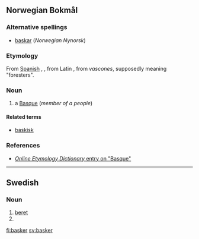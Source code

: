 ==Norwegian Bokmål==

===Alternative spellings===
* [[baskar]] (''Norwegian Nynorsk'')

===Etymology===
From [[Spanish]] {{term|basco}}, {{term|vasco}}, from Latin {{term|vasco}}, from ''vascones'', supposedly meaning "foresters".

===Noun===
{{nb-noun-m2}}

# a [[Basque]] (''member of a people'')

====Related terms====
* [[baskisk]]

===References===
{{R:Ordnett}}
{{R:Dokumentasjonsprosjektet|basker}}
* [http://www.etymonline.com/index.php?search=Basque&searchmode=none ''Online Etymology Dictionary'' entry on "Basque"]

----

==Swedish==

===Noun===
{{infl|sv|noun|g=c}}
{{sv-noun-irreg-c|basker|baskern|baskrar|baskrarna}}

# [[beret]]
# {{sv-noun-form-indef-pl|bask}}

[[fi:basker]]
[[sv:basker]]